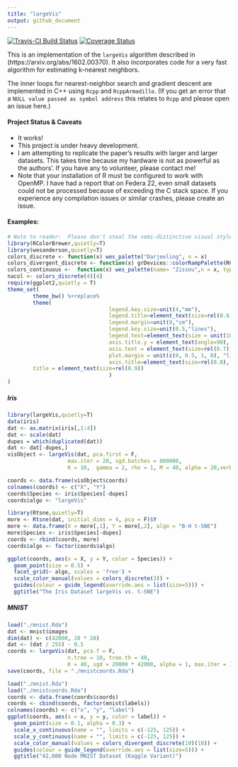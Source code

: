 ```yaml
---
title: "largeVis"
output: github_document
---
```


[![Travis-CI Build Status](https://travis-ci.org/elbamos/largeVis.svg?branch=master)](https://travis-ci.org/elbamos/largeVis) [![Coverage Status](https://img.shields.io/codecov/c/github/elbamos/largeVis/master.svg)](https://codecov.io/github/elbamos/largeVis?branch=master)

This is an implementation of the `largeVis` algorithm described in (https://arxiv.org/abs/1602.00370).  It also incorporates code for a very fast algorithm for estimating k-nearest neighbors.

The inner loops for nearest-neighbor search and gradient descent are implemented in C++ using `Rcpp` and `RcppArmadillo`.  (If you get an error that a `NULL value passed as symbol address` this relates to `Rcpp` and please open an issue here.)

#### Project Status & Caveats
* It works!
* This project is under heavy development.  
* I am attempting to replicate the paper's results with larger and larger datasets.  This takes time because my hardware is not as powerful as the authors'.  If you have any to volunteer, please contact me!
* Note that your installation of R must be configured to work with OpenMP.  I have had a report that on Federa 22, even small datasets could not be processed because of exceeding the C stack space.  If you experience any compilation issues or similar crashes, please create an issue. 

#### Examples:
```r
# Note to reader:  Please don't steal the semi-distinctive visual style I spent several hours creating for myself.
library(RColorBrewer,quietly=T)
library(wesanderson,quietly=T)
colors_discrete <- function(x) wes_palette("Darjeeling", n = x)
colors_divergent_discrete <- function(x) grDevices::colorRampPalette(RColorBrewer::brewer.pal(x, "Spectral"))
colors_continuous <-  function(x) wes_palette(name= "Zissou",n = x, type= "continuous")
nacol <- colors_discrete(4)[4]
require(ggplot2,quietly = T)
theme_set(
        theme_bw() %+replace%
        theme(
                                legend.key.size=unit(4,"mm"), 
                                legend.title=element_text(size=rel(0.8), face = "bold"),
                                legend.margin=unit(0,"cm"),
                                legend.key.size=unit(0.5,"lines"),
                                legend.text=element_text(size = unit(10, "points")), 
                                axis.title.y = element_text(angle=90),
                                axis.text = element_text(size=rel(0.7)),
                                plot.margin = unit(c(0, 0.5, 1, 0), "lines"), 
                                axis.title=element_text(size=rel(0.8),face="bold"),
        title = element_text(size=rel(0.9))
                                ) 
)

```
##### Iris

```r
library(largeVis,quietly=T)
data(iris)
dat <- as.matrix(iris[,1:4])
dat <- scale(dat)
dupes = which(duplicated(dat))
dat <- dat[-dupes,]
visObject <- largeVis(dat, pca.first = F, 
                   max.iter = 20, sgd.batches = 800000, 
                   K = 10,  gamma = 2, rho = 1, M = 40, alpha = 20,verbose=F)
```
```r
coords <- data.frame(visObject$coords)
colnames(coords) <- c("X", "Y")
coords$Species <- iris$Species[-dupes]
coords$algo <- "largeVis"
```
```r
library(Rtsne,quietly=T)
more <- Rtsne(dat, initial_dims = 4, pca = F)$Y
more <- data.frame(X = more[,1], Y = more[,2], algo = "B-H t-SNE")
more$Species <- iris$Species[-dupes]
coords <- rbind(coords, more)
coords$algo <- factor(coords$algo)
```
```r
ggplot(coords, aes(x = X, y = Y, color = Species)) + 
  geom_point(size = 0.5) + 
  facet_grid(~ algo, scales = 'free') + 
  scale_color_manual(values = colors_discrete(3)) + 
  guides(colour = guide_legend(override.aes = list(size=5))) +
  ggtitle("The Iris Dataset largeVis vs. t-SNE")
```

##### MNIST

```r
load("./mnist.Rda")
dat <- mnist$images
dim(dat) <- c(42000, 28 * 28)
dat <- (dat / 255) - 0.5
coords <- largeVis(dat, pca.f = F, 
                   n.tree = 10, tree.th = 40, 
                   K = 40, sgd = 20000 * 42000, alpha = 1, max.iter = 10)
save(coords, file = "./mnistcoords.Rda")
```
```r
load("./mnist.Rda")
load("./mnistcoords.Rda")
coords <- data.frame(coords$coords) 
coords <- cbind(coords, factor(mnist$labels)) 
colnames(coords) <- c("x", "y", "label")
ggplot(coords, aes(x = x, y = y, color = label)) + 
  geom_point(size = 0.1, alpha = 0.3) +
  scale_x_continuous(name = "", limits = c(-125, 125)) + 
  scale_y_continuous(name = "", limits = c(-125, 125)) +
  scale_color_manual(values = colors_divergent_discrete(10)(10)) +
  guides(colour = guide_legend(override.aes = list(size=5))) +
  ggtitle("42,000 Node MNIST Dataset (Kaggle Variant)")
```
